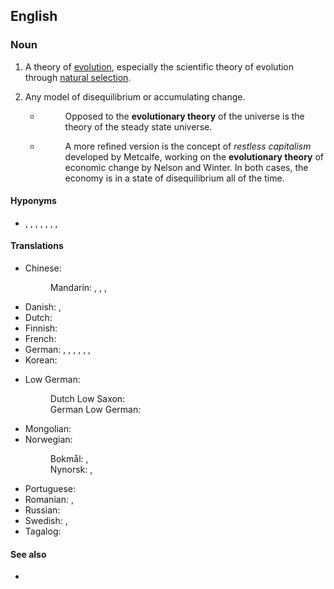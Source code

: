 ==English==
{{wikipedia}}

===Noun===
{{en-noun}}

# {{lb|en|biology}} A theory of [[evolution]], especially the scientific theory of evolution through [[natural selection]].
# {{lb|en|by extension}} Any model of disequilibrium or accumulating change.
#* {{quote-book|en|year=1962|author=Clifford D. Simak|title=The Solar System: Our New Front Yard|chapter=|url=|isbn=|page=70}}
#*: Opposed to the '''evolutionary theory''' of the universe is the theory of the steady state universe.
#* {{quote-book|en|year=2015|author=Jorge Turmo Arnal|title=Financial Crisis and the Failure of Economic Theory|chapter=|url=|isbn=|page=155}}
#*: A more refined version is the concept of ''restless capitalism'' developed by Metcalfe, working on the '''evolutionary theory''' of economic change by Nelson and Winter. In both cases, the economy is in a state of disequilibrium all of the time.

====Hyponyms====
* {{sense|biology}} {{l|en|natural selection}}, {{l|en|transmutationism}}, {{l|en|saltationism}}, {{l|en|transformationism}}, {{l|en|transformism}}, {{l|en|orthogenesis}}, {{l|en|Lamarckism}}, {{l|en|adaptationism}}

====Translations====
{{trans-top|theory of evolution}}
* Chinese:
*: Mandarin: {{t+|cmn|進化論}}, {{t+|cmn|进化论|tr=jìnhuàlùn}}, {{t+|cmn|演化論}}, {{t+|cmn|演化论|tr=yǎnhuàlùn}}
* Danish: {{t|da|evolutionsteori|c}}, {{t|da|udviklingslære|c}}
* Dutch: {{t+|nl|evolutietheorie|f}}
* Finnish: {{t+|fi|evoluutioteoria}}
* French: {{t|fr|théorie de l'évolution|f}}
* German: {{t+|de|Evolutionstheorie|f}}, {{t+|de|Deszendenztheorie|f}}, {{t+|de|Abstammungstheorie|f}}, {{t|de|Entwicklungslehre|f}}, {{t|de|Evolutionslehre|f}}, {{t+|de|Abstammungslehre|f}}, {{t+|de|Deszendenzlehre|f}}
* Korean: {{t+|ko|진화론}}
{{trans-mid}}
* Low German:
*: Dutch Low Saxon: {{t|nds-nl|evolusietheorie}}
*: German Low German: {{t|nds-de|Evolutschoonstheorie|f}}
* Mongolian: {{t|mn|эволюцийн онол|sc=Cyrl}}
* Norwegian:
*: Bokmål: {{t|nb|evolusjonsteori|m}}, {{t|nb|utviklingslære|m|f}}
*: Nynorsk: {{t|nn|evolusjonsteori|m}}, {{t|nn|utviklingslære|f}}
* Portuguese: {{t|pt|teoria da evolução|f}}
* Romanian: {{t|ro|teorie evoluționară|f}}, {{t|ro|teorie evoluțională|f}}
* Russian: {{t|ru|тео́рия эволю́ции|f}}
* Swedish: {{t+|sv|evolutionsteori|c}}, {{t|sv|utvecklingslära|c}}
* Tagalog: {{t|tl|huna ng kasunlaran}}
{{trans-bottom}}

====See also====
* {{l|en|evolutionary biology}}

{{topics|en|Evolutionary theory}}